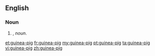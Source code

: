 ==English==

===Noun===
{{head|en|noun}}

# {{attributive of|guinea pig|lang=en|nodot=1}}, ''noun''.

[[et:guinea-pig]]
[[fr:guinea-pig]]
[[my:guinea-pig]]
[[pt:guinea-pig]]
[[ta:guinea-pig]]
[[vi:guinea-pig]]
[[zh:guinea-pig]]